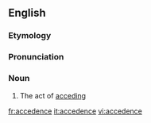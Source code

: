 ==English==

===Etymology===
{{suffix|accede|ence}}

===Pronunciation===
{{a|US}} {{IPA|/æk.ˈsid.əns/}}

===Noun===
{{en-noun}}
# The act of [[acceding]]

[[fr:accedence]]
[[it:accedence]]
[[vi:accedence]]